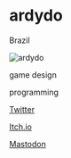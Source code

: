 # ardydo

<Location>

Brazil

</Location>

![ardydo](./directory_images/ardydo_v1.webp)

<Skills>

game design

programming

</Skills>

<Personal>

[Twitter](https://twitter.com/octopedro)

[Itch.io](https://ardydo.itch.io)

[Mastodon](https://mastodon.gamedev.place/@octopedro)

</Personal>


